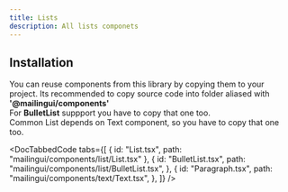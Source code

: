 ```yaml
---
title: Lists
description: All lists componets
---
```


<ComponentDemo demo={demo} />

## Installation

You can reuse components from this library by copying them to your project.
Its recommended to copy source code into folder aliased with **'@mailingui/components'**  
For **BulletList** suppport you have to copy that one too.  
Common List depends on Text component, so you have to copy that one too.

<DocTabbedCode
  tabs={[
    { id: "List.tsx", path: "mailingui/components/list/List.tsx" },
    {
      id: "BulletList.tsx",
      path: "mailingui/components/list/BulletList.tsx",
    },
    {
      id: "Paragraph.tsx",
      path: "mailingui/components/text/Text.tsx",
    },
  ]}
/>
